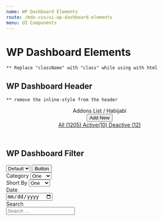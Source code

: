 ```yaml
---
name: WP Dashboard Elements
route: /mdx-css/ui-wp-dashboard-elements
menu: UI Components
---
```



# WP Dashboard Elements

`** Replace "className" with "class" while using with html` <br />

## WP Dashboard Header

`** remove the inline-style from the header`

<Playground>
	<header class="tutor-wp-dashboard-header d-lg-flex justify-content-between align-items-center tutor-px-30 tutor-py-20" style={{border: '1px solid #fdfcfc'}}>
		<div class="header-title-wrap d-flex align-items-center mb-lg-0 mb-3">
			<div className="d-flex align-items-end header-title">
				<span className="text-medium-h5 color-text-primary">Addons List</span>
				<span className="text-regular-caption color-text-primary">/ Habijabi</span>
			</div>
			<button className="tutor-btn tutor-btn-icon tutor-btn-wordpress-outline tutor-no-hover tutor-btn-sm">
				<span className="btn-icon ttr-plus-bold-filled"></span>
				<span>Add New</span>
			</button>
		</div>
		<div class="filter-btns text-regular-body color-text-subsued">
			<a href="#" class="filter-btn" data-tab-filter-target="all">
				All <span class="item-count">(1205)</span>
			</a>
			<a href="#" class="filter-btn" data-tab-filter-target="active">
				Active<span class="item-count">(10) </span>
			</a>
			<a href="#" class="filter-btn is-active" data-tab-filter-target="deactive">
				Deactive <span class="item-count">(12)</span>
			</a>
		</div>
	</header>
</Playground>

## WP Dashboard Filter 

<Playground>
	<div class="tutor-wp-dashboard-filter d-flex align-items-end justify-content-between" style={{}}>
		<div class="tutor-wp-dashboard-filter-items">
			<div className="tutor-form-select-with-btn">
				<select
					title="Please select a color"
					className="tutor-form-select tutor-form-control-sm"
				>
					<option value="Default" selected>
					Default
					</option>
					<option value="Red">Red</option>
					<option value="Blue">Blue</option>
					<option value="Yellow">Yellow</option>
				</select>
				<button className="tutor-btn tutor-btn-wordpress-outline tutor-no-hover tutor-btn-md">
					Button
				</button>
			</div>
		</div>
		<div class="tutor-wp-dashboard-filter-items">
			<div className="">
				<label className="tutor-form-label">Category</label>
				<select class="tutor-form-select tutor-form-control-sm">
					<option value="1" selected>One</option>
					<option value="2">Two</option>
					<option value="3">Three</option>
				</select>
			</div>
			<div className="">
				<label className="tutor-form-label">Short By</label>
				<select class="tutor-form-select tutor-form-control-sm">
					<option value="1" selected>One</option>
					<option value="2">Two</option>
					<option value="3">Three</option>
				</select>
			</div>
			<div className="">
				<label className="tutor-form-label">Date</label>
				<div class="tutor-input-group tutor-form-control-sm">
					<input type="date" class="tutor-form-control" placeholder="dd/mm/yyyy"/>
				</div>
			</div>
			<div class="">
				<label className="tutor-form-label">Search</label>
				<div class="tutor-input-group tutor-form-control-has-icon tutor-form-control-sm">
					<span class="ttr-search-filled tutor-input-group-icon color-black-50"></span>
					<input type="search" class="tutor-form-control" placeholder="Search ..."/>
				</div>
			</div>
		</div>
	</div>
</Playground>
